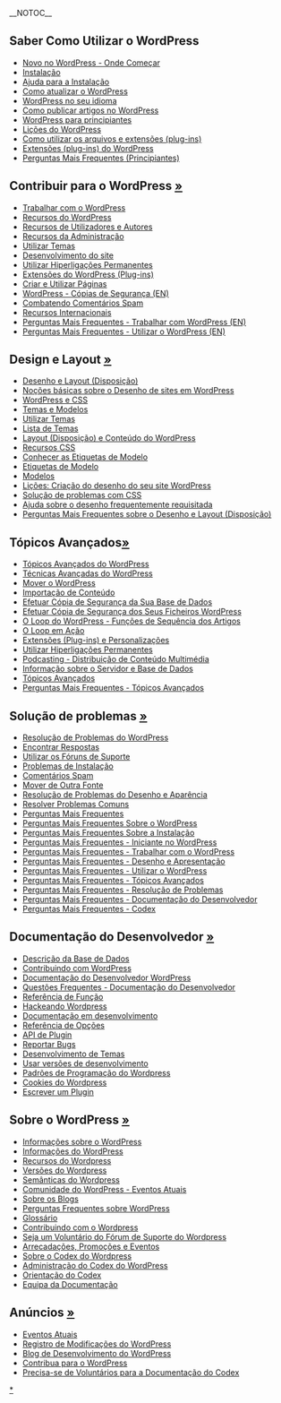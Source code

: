 {{Languages|
{{en}}
{{ar}}
{{bg}}
{{cs}}
{{de}}
{{es}}
{{fi}}
{{fr}}
{{he}}
{{hu}}
{{id}}
{{it}}
{{ja/top}}
{{ka}}
{{ko}}
{{lo}}
{{mya}}
{{nl}}
{{pl}}
{{pt}}
{{pt-br}} 
{{ru}}
{{ro}}
{{sk}}
{{sl}}
{{sq}}
{{sv}}
{{th}}
{{tr}}
{{vi}}
{{zh-cn| WordPress 官方中文文档}}
{{zh-tw}}
}}
__NOTOC__
<!--GETTING STARTED SECTION-->
==Saber Como Utilizar o WordPress==

* [[pt:Novo no WordPress - Onde Começar|Novo no WordPress - Onde Começar]]
* [[pt:FAQ_Instalação|Instalação]]
* [[pt:Começando com WordPress#Solução de Problemas e Ajuda de Instalação|Ajuda para a Instalação]]
* [[pt:Como Atualizar o WordPress|Como atualizar o WordPress]]
* [[pt:WordPress no seu idioma|WordPress no seu idioma]]
* [[pt:Começando com WordPress#Publicando no WordPress|Como publicar artigos no WordPress]]
* [[pt:Começando com WordPress#WordPress para Iniciantes|WordPress para principiantes]]
* [[pt:Lições do WordPress|Lições do WordPress]]
* [[pt:Começando com WordPress#Manuseando arquivos e plugins|Como utilizar os arquivos e extensões (plug-ins)]]
* [[pt:Plugins|Extensões (plug-ins) do WordPress]]
* [[pt:FAQ|Perguntas Mais Frequentes (Principiantes)]]

<!--WordPress 2.9 Information-->
<!--
===WordPress 2.9 - Informações===
* [[Version_2.9|Recursos do WordPress 2.9]]
* [[Plugins/Plugin_Compatibility|Plugins compatíveis]]
* [[Themes/Theme_Compatibility/2.9|Temas compatíveis]]
* [[Core_Update_Host_Compatibility|Lista de servidores compatíveis com a atualização de núcleo do WordPress]]
* [[Installing_WordPress|Instalando o WordPress]]
* [[Upgrading_WordPress|Atualizando o WordPress]]
* [http://br.forums.wordpress.org/ Fóruns de suporte]
* [http://br.wordpress.org/ Download do WordPress]
-->
<!--WordPress 2.8 Information-->
<!--
===WordPress 2.8 - Informações===
* [[Version_2.8|WordPress - Recursos da Versão 2.8]]
* [[Plugins/Plugin_Compatibility/2.8|WordPress 2.8 - Lista de Plugins Compatíveis]]
* [[Themes/Theme_Compatibility/2.8|WordPress 2.8 - Lista de Temas Compatíveis]]
-->

<!--WORKING WITH WORDPRESS SECTION-->

==Contribuir para o WordPress [[Working with WordPress|&raquo;]]==

* [[Working with WordPress|Trabalhar com o WordPress]]
* [[Working_with_WordPress#WordPress_Features|Recursos do WordPress]]
* [[Working_with_WordPress#User_and_Author_Features|Recursos de Utilizadores e Autores]]
* [[Working_with_WordPress#Administration_Features|Recursos da Administração]]
* [[Using Themes|Utilizar Temas]]
* [[Working_with_WordPress#Site_Development|Desenvolvimento do site]]
* [[Using Permalinks|Utilizar Hiperligações Permanentes]]
* [[Plugins|Extensões do WordPress (Plug-ins)]]
* [[Pages|Criar e Utilizar Páginas]]
* [[WordPress Backups|WordPress - Cópias de Segurança (EN)]]
* [[Working_with_WordPress#Fighting_Comment_Spam|Combatendo Comentários Spam]]
* [[Working_with_WordPress#International_Features|Recursos Internacionais]]
* [[FAQ Working with WordPress|Perguntas Mais Frequentes - Trabalhar com WordPress (EN)]]
* [[FAQ Using WordPress|Perguntas Mais Frequentes - Utilizar o  WordPress (EN)]]

<!--BLOG DESIGN AND LAYOUT-->

==Design e Layout [[Blog Design and Layout|&raquo;]]==

* [[Blog Design and Layout|Desenho e Layout (Disposição)]]
* [[Blog_Design_and_Layout#Basics_of_WordPress_Site_Design|Noções básicas sobre o Desenho de sites em WordPress]]
* [[Blog_Design_and_Layout#WordPress_and_CSS|WordPress e CSS]]
* [[Blog_Design_and_Layout#Themes_and_Templates|Temas e Modelos]]
* [[Using Themes|Utilizar Temas]]
* [[Using_Themes/Theme_List|Lista de Temas]]
* [[Blog_Design_and_Layout#WordPress_Layout_and_Content|Layout (Disposição) e Conteúdo do WordPress]]
* [[CSS#CSS_Resources|Recursos CSS]]
* [[Conhecendo as Template Tags|Conhecer as Etiquetas de Modelo]]
* [[Template Tags|Etiquetas de Modelo]]
* [[Templates|Modelos]]
* [[WordPress_Lessons#Designing_Your_WordPress_Site|Lições: Criação do desenho do seu site WordPress]]
* [[Blog_Design_and_Layout#CSS_Troubleshooting|Solução de problemas com CSS]]
* [[Blog_Design_and_Layout#Frequently_Requested_Design_Help|Ajuda sobre o desenho frequentemente requisitada]]
* [[FAQ Layout and Design|Perguntas Mais Frequentes sobre o Desenho e Layout (Disposição)]]

<!--ADVANCED TOPICS-->

==Tópicos Avançados[[Advanced Topics|&raquo;]]==

* [[Advanced Topics|Tópicos Avançados do WordPress]]
* [[Advanced_Topics#WordPress_Advanced_Techniques|Técnicas Avançadas do WordPress]]
* [[Moving WordPress|Mover o WordPress]]
* [[Importing Content|Importação de Conteúdo]]
* [[Backing Up Your Database|Efetuar Cópia de Segurança da Sua Base de Dados]]
* [[Backing Up Your WordPress Files|Efetuar Cópia de Segurança dos Seus Ficheiros WordPress]]
* [[The_Loop|O Loop do WordPress - Funções de Sequência dos Artigos]]
* [[The Loop in Action|O Loop em Ação]]
* [[Advanced_Topics#WordPress_Plugins_and_Customization|Extensões (Plug-ins) e Personalizações]]
* [[Using Permalinks|Utilizar Hiperligações Permanentes]]
* [[Podcasting|Podcasting - Distribuição de Conteúdo Multimédia]]
* [[Advanced_Topics#Server_and_Database_Information|Informação sobre o Servidor e Base de Dados]]
* [[Advanced_Topics#Help_Improve_WordPress|Tópicos Avançados]]
* [[FAQ Advanced Topics|Perguntas Mais Frequentes - Tópicos Avançados]]

<!--TROUBLESHOOTING-->

==Solução de problemas [[Troubleshooting|&raquo;]]==

* [[Troubleshooting|Resolução de Problemas do WordPress]]
* [[Troubleshooting#Finding_Answers|Encontrar Respostas]]
* [[Using the Support Forums|Utilizar os Fóruns de Suporte]]
* [[Troubleshooting#Installation_Problems|Problemas de Instalação]]
* [[Troubleshooting#Comment_Spam|Comentários Spam]]
* [[Troubleshooting#Installation_Problems|Mover de Outra Fonte]]
* [[Troubleshooting#Design_and_Layout_Troubleshooting|Resolução de Problemas do Desenho e Aparência]]
* [[Troubleshooting#Solving_Common_Problems|Resolver Problemas Comuns]]
* [[FAQ|Perguntas Mais Frequentes]]
* [[FAQ About WordPress|Perguntas Mais Frequentes Sobre o WordPress]]
* [[FAQ Installation|Perguntas Mais Frequentes Sobre a Instalação]]  
* [[FAQ New To WordPress|Perguntas Mais Frequentes - Iniciante no WordPress]] 
* [[FAQ Working with WordPress|Perguntas Mais Frequentes - Trabalhar com o WordPress]] 
* [[FAQ Layout and Design|Perguntas Mais Frequentes - Desenho e Apresentação]] 
* [[FAQ Using WordPress|Perguntas Mais Frequentes - Utilizar o WordPress]]
* [[FAQ Advanced Topics|Perguntas Mais Frequentes - Tópicos Avançados]]
* [[FAQ Troubleshooting|Perguntas Mais Frequentes - Resolução de Problemas]]
* [[FAQ Developer Documentation|Perguntas Mais Frequentes - Documentação do Desenvolvedor]] 
* [[FAQ Codex|Perguntas Mais Frequentes - Codex]]

<!--DEVELOPER DOCUMENTATION-->

==Documentação do Desenvolvedor [[Developer Documentation|&raquo;]]==

* [[Database Description|Descrição da Base de Dados]]
* [[Contributing_to_WordPress#Development_and_Testing|Contribuindo com WordPress]]
* [[Developer Documentation|Documentação do Desenvolvedor WordPress]]
* [[FAQ Developer Documentation|Questões Frequentes - Documentação do Desenvolvedor]] 
* [[Function Reference|Referência de Função]]
* [[Hacking WordPress|Hackeando Wordpress]]
* [[Inline Documentation|Documentação em desenvolvimento]]
* [[Option Reference|Referência de Opções]]
* [[Plugin API|API de Plugin]]
* [[Submitting Bugs|Reportar Bugs]]
* [[Theme Development|Desenvolvimento de Temas]]
* [http://wordpress.org/download/svn/ Usar versões de desenvolvimento]
* [[WordPress Coding Standards|Padrões de Programação do Wordpress]] 
* [[WordPress Cookies|Cookies do Wordpress]] 
* [[Writing a Plugin|Escrever um Plugin]]

<!--ABOUT WORDPRESS-->

==Sobre o WordPress [[About WordPress|&raquo;]]==

* [[About WordPress|Informações sobre o WordPress]]
* [[About WordPress#About_WordPress|Informações do WordPress]]
* [[WordPress Features|Recursos do Wordpress]]
* [[WordPress Versions|Versões do Wordpress]]
* [[WordPress Semantics|Semânticas do Wordpress]]
* [[Current_events|Comunidade do WordPress - Eventos Atuais]]
* [[About WordPress#About_Blogging|Sobre os Blogs]]
* [[FAQ About WordPress|Perguntas Frequentes sobre WordPress]]
* [[Glossary|Glossário]]
* [[Contributing to WordPress|Contribuindo com o Wordpress]]
* [[Support_Forum_Volunteers|Seja um Voluntário do Fórum de Suporte do Wordpress]]
* [[Fundraising and Promotions|Arrecadações, Promoções e Eventos]]
* [[Codex:About|Sobre o Codex do Wordpress]]
* [[About WordPress#Codex_Administration|Administração do Codex do WordPress]]
* [[Codex:Guidelines|Orientação do Codex]]
* [[Documentation team|Equipa da Documentação]]

<!--ANNOUNCEMENTS-->

==Anúncios [[Current events|&raquo;]]==

* [[Current events|Eventos Atuais]]
* [http://codex.wordpress.org/Category:Changelogs Registro de Modificações do WordPress]
* [http://wordpress.org/development/ Blog de Desenvolvimento do WordPress]
* [[Contributing to WordPress|Contribua para o WordPress]]
* [[Codex:Contributing|Precisa-se de Voluntários para a Documentação do Codex]]

[[Category:Portuguese Codex|*]]